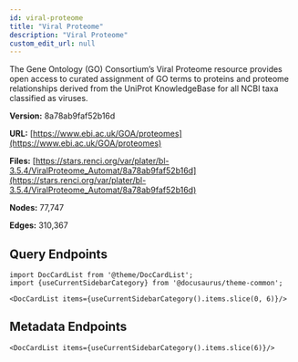 ```yaml
---
id: viral-proteome
title: "Viral Proteome"
description: "Viral Proteome"
custom_edit_url: null
---
```





The Gene Ontology (GO) Consortium’s Viral Proteome resource provides open access to curated assignment of GO terms to proteins and proteome relationships derived from the UniProt KnowledgeBase for all NCBI taxa classified as viruses.

**Version:** 8a78ab9faf52b16d

**URL:** [https://www.ebi.ac.uk/GOA/proteomes](https://www.ebi.ac.uk/GOA/proteomes)

**Files:** [https://stars.renci.org/var/plater/bl-3.5.4/ViralProteome_Automat/8a78ab9faf52b16d](https://stars.renci.org/var/plater/bl-3.5.4/ViralProteome_Automat/8a78ab9faf52b16d)

**Nodes:** 77,747

**Edges:** 310,367






## Query Endpoints
```mdx-code-block
import DocCardList from '@theme/DocCardList';
import {useCurrentSidebarCategory} from '@docusaurus/theme-common';

<DocCardList items={useCurrentSidebarCategory().items.slice(0, 6)}/>
```

## Metadata Endpoints    
```mdx-code-block
<DocCardList items={useCurrentSidebarCategory().items.slice(6)}/>
```
      